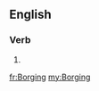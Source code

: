 ==English==

===Verb===
{{head|en|present participle}}

# {{present participle of|Borg|lang=en}}

[[fr:Borging]]
[[my:Borging]]